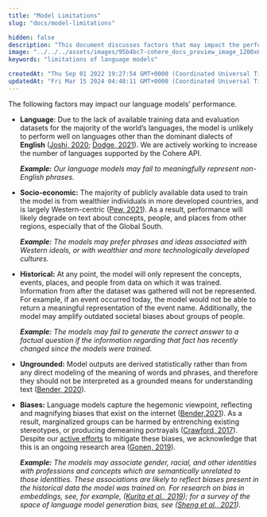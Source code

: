 ```yaml
---
title: "Model Limitations"
slug: "docs/model-limitations"

hidden: false
description: "This document discusses factors that may impact the performance of language models, including language limitations, socio-economic biases, historical data constraints, ungrounded outputs, and biases that reflect existing societal stereotypes."
image: "../../../assets/images/95b4bc7-cohere_docs_preview_image_1200x630_copy.jpg"  
keywords: "limitations of language models"

createdAt: "Thu Sep 01 2022 19:27:54 GMT+0000 (Coordinated Universal Time)"
updatedAt: "Fri Mar 15 2024 04:48:11 GMT+0000 (Coordinated Universal Time)"
---
```

The following factors may impact our language models’ performance.

- **Language**: Due to the lack of available training data and evaluation datasets for the majority of the world’s languages, the model is unlikely to perform well on languages other than the dominant dialects of **English** (<a href="https://arxiv.org/abs/2004.09095" target="_blank">Joshi, 2020</a>; <a href="https://www.cs.cmu.edu/~jessed/data_hosting/documenting_c4.pdf" target="_blank"> Dodge, 2021</a>). We are actively working to increase the number of languages supported by the Cohere API.

  _**Example:** Our language models may fail to meaningfully represent non-English phrases._

- **Socio-economic:** The majority of publicly available data used to train the model is from wealthier individuals in more developed countries, and is largely Western-centric (<a href="https://www.pewresearch.org/internet/fact-sheet/internet-broadband/" target="_blank">Pew, 2021</a>). As a result, performance will likely degrade on text about concepts, people, and places from other regions, especially that of the Global South.

  _**Example:** The models may prefer phrases and ideas associated with Western ideals, or with wealthier and more technologically developed cultures._

- **Historical:** At any point, the model will only represent the concepts, events, places, and people from data on which it was trained. Information from after the dataset was gathered will not be represented. For example, if an event occurred today, the model would not be able to return a meaningful representation of the event name. Additionally, the model may amplify outdated societal biases about groups of people.

  _**Example:** The models may fail to generate the correct answer to a factual question if the information regarding that fact has recently changed since the models were trained._

- **Ungrounded:** Model outputs are derived statistically rather than from any direct modeling of the meaning of words and phrases, and therefore they should not be interpreted as a grounded means for understanding text (<a href="https://www.aclweb.org/anthology/2020.acl-main.463.pdf" target="_blank">Bender, 2020</a>).

- **Biases:** Language models capture the hegemonic viewpoint, reflecting and magnifying biases that exist on the internet (<a href="https://dl.acm.org/doi/10.1145/3442188.3445922" target="_blank">Bender,2021</a>). As a result, marginalized groups can be harmed by entrenching existing stereotypes, or producing demeaning portrayals (<a href="https://www.youtube.com/watch?v=fMym_BKWQzk&ab_channel=TheArtificalIntelligenceChannel" target="_blank">Crawford, 2017</a>). Despite our <a href="https://arxiv.org/abs/2108.07790" target="_blank">active efforts</a> to mitigate these biases, we acknowledge that this is an ongoing research area (<a href="https://www.aclweb.org/anthology/N19-1061.pdf" target="_blank">Gonen, 2019</a>).

    _**Example:** The models may associate gender, racial, and other identities with professions and concepts which are semantically unrelated to those identities. These associations are likely to reflect biases present in the historical data the model was trained on. For research on bias in embeddings, see, for example, (<a href="https://arxiv.org/abs/1906.07337" target="_blank">Kurita et al., 2019</a>); for a survey of the space of language model generation bias, see (<a href="https://arxiv.org/abs/2105.04054" target="_blank">Sheng et al., 2021</a>)._
